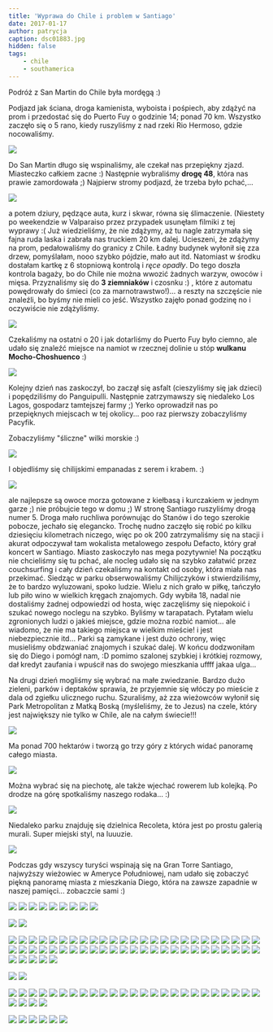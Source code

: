```yaml
---
title: 'Wyprawa do Chile i problem w Santiago'
date: 2017-01-17
author: patrycja
caption: dsc01883.jpg
hidden: false
tags: 
    - chile
    - southamerica
---
```


Podróż z San Martin do Chile była mordęgą :)

Podjazd jak ściana, droga kamienista, wyboista i pośpiech, aby zdążyć na prom i przedostać się do Puerto Fuy o godzinie 14; ponad 70 km. Wszystko zaczęło się o 5 rano, kiedy ruszyliśmy z nad rzeki Rio Hermoso, gdzie nocowaliśmy.

![](./dsc01877.jpg)

Do San Martin długo się wspinaliśmy, ale czekał nas przepiękny zjazd. Miasteczko całkiem zacne :)
Następnie wybraliśmy **drogę 48**, która nas prawie zamordowała ;) Najpierw stromy podjazd, że trzeba było pchać,...

![](./20161228_102730.jpg)

a potem dziury, pędzące auta, kurz i skwar, równa się ślimaczenie. (Niestety po weekendzie w Valparaiso przez przypadek usunęłam filmiki z tej wyprawy :( Już wiedzieliśmy, że nie zdążymy, aż tu nagle zatrzymała się fajna ruda laska i zabrała nas truckiem 20 km dalej. Ucieszeni, że zdążymy na prom, pedałowaliśmy do granicy z Chile. Ładny budynek wyłonił się zza drzew, pomyślałam, nooo szybko pójdzie, mało aut itd. Natomiast w środku dostałam kartkę z 6 stopniową kontrolą i *ręce opadły*.
Do tego doszła kontrola bagaży, bo do Chile nie można wwozić żadnych warzyw, owoców i mięsa. Przyznaliśmy się do **3 ziemniaków** i czosnku :) , które z automatu powędrowały do śmieci (co za marnotrawstwo!)... a reszty na szczęście nie znaleźli, bo byśmy nie mieli co jeść. Wszystko zajęło ponad godzinę no i oczywiście nie zdążyliśmy.

![](./dsc01892.jpg)

Czekaliśmy na ostatni o 20 i jak dotarliśmy do Puerto Fuy było ciemno, ale udało się znaleźć miejsce na namiot w rzecznej dolinie u stóp **wulkanu Mocho-Choshuenco** :)

![](./dsc01895.jpg)

Kolejny dzień nas zaskoczył, bo zaczął się asfalt (cieszyliśmy się jak dzieci) i popędziliśmy do  Panguipulli.
Następnie zatrzymawszy się niedaleko Los Lagos, gospodarz tamtejszej farmy ;) Yerko oprowadził nas po przepięknych miejscach w tej okolicy... poo raz pierwszy zobaczyliśmy Pacyfik.

Zobaczyliśmy "śliczne" wilki morskie :)

![](./dsc01919.jpg)

I objedliśmy się chilijskimi empanadas z serem i krabem. :)

![](./dsc01923.jpg)

ale najlepsze są owoce morza gotowane z kiełbasą i kurczakiem w jednym garze ;) nie próbujcie tego w domu ;)
W stronę Santiago ruszyliśmy drogą numer 5. Droga mało ruchliwa porównując do Stanów i do tego szerokie pobocze, jechało się elegancko. Trochę nudno zaczęło się robić po kilku dziesięciu kilometrach niczego, więc po ok 200 zatrzymaliśmy się na stacji i akurat odpoczywał tam wokalista metalowego zespołu Defacto, który grał koncert w Santiago. Miasto zaskoczyło nas mega pozytywnie! Na początku nie chcieliśmy się tu pchać, ale nocleg udało się na szybko załatwić przez couchsurfing i cały dzień czekaliśmy na kontakt od osoby, która miała nas przekimać. Siedząc w parku obserwowaliśmy Chilijczyków i stwierdziliśmy, że to bardzo wyluzowani, spoko ludzie. Wielu z nich grało w piłkę, tańczyło lub piło wino w wielkich kręgach znajomych. Gdy wybiła 18, nadal nie dostaliśmy żadnej odpowiedzi od hosta, więc zaczęliśmy się niepokoić i szukać nowego noclegu na szybko. Byliśmy w tarapatach. Pytałam wielu zgronionych ludzi o jakieś miejsce, gdzie można rozbić namiot... ale wiadomo, że nie ma takiego miejsca w wielkim mieście! i jest niebezpiecznie itd... Parki są zamykane i jest dużo ochrony, więc musieliśmy obdzwaniać znajomych i szukać dalej. W końcu dodzwoniłam się do Diego i pomógł nam, :D pomimo szalonej szybkiej i krótkiej rozmowy, dał kredyt zaufania i wpuścił nas do swojego mieszkania uffff jakaa ulga...

Na drugi dzień mogliśmy się wybrać na małe zwiedzanie. Bardzo dużo zieleni, parków i deptaków sprawia, że przyjemnie się włóczy po mieście z dala od zgiełku ulicznego ruchu. Szuraliśmy, aż zza wieżowców wyłonił się Park Metropolitan z Matką Boską (myśleliśmy, że to Jezus) na czele, który jest największy nie tylko w Chile, ale na całym świecie!!!

![](./dsc01987.jpg)

Ma ponad 700 hektarów i tworzą go trzy góry z których widać panoramę całego miasta.

![](./dsc02000.jpg)

Można wybrać się na piechotę, ale także wjechać rowerem lub kolejką.
Po drodze na górę spotkaliśmy naszego rodaka... :)

![](./dsc01995.jpg)

Niedaleko parku znajduję się dzielnica Recoleta, która jest po prostu galerią murali. Super miejski styl, na luuuzie.

![](./dsc01974.jpg)

Podczas gdy wszyscy turyści wspinają się na Gran Torre Santiago, najwyższy wieżowiec w Ameryce Południowej, nam udało się zobaczyć piękną panoramę miasta z mieszkania Diego, która na zawsze zapadnie w naszej pamięci... zobaczcie sami :)

<grid>

![](./dsc01883.jpg)
![](./dsc01890.jpg)
![](./dsc01891.jpg)
![](./dsc01892.jpg)
![](./dsc01897.jpg)
![](./dsc01902.jpg)
![](./dsc01901.jpg)
![](./dsc01909.jpg)
![](./dsc01914.jpg)

</grid>
<grid>

![](./dsc01911.jpg)
![](./dsc01912.jpg)

</grid>
<grid>

![](./dsc01918.jpg)
![](./dsc01921.jpg)
![](./dsc01925.jpg)
![](./dsc01928.jpg)
![](./dsc01933.jpg)
![](./dsc01934.jpg)
![](./dsc01935.jpg)
![](./dsc01936.jpg)
![](./dsc01931.jpg)
![](./dsc01937.jpg)
![](./dsc01938.jpg)
![](./dsc01944.jpg)
![](./dsc01943.jpg)
![](./dsc01942.jpg)
![](./dsc01941.jpg)
![](./dsc01940.jpg)
![](./dsc01939.jpg)
![](./dsc01945.jpg)
![](./dsc01946.jpg)
![](./dsc01947.jpg)
![](./dsc01948.jpg)
![](./dsc01949.jpg)
![](./dsc01950.jpg)
![](./dsc01956.jpg)
![](./dsc01955.jpg)
![](./dsc01954.jpg)
![](./dsc01953.jpg)
![](./dsc01952.jpg)
![](./dsc01951.jpg)
![](./dsc01957.jpg)
![](./dsc01958.jpg)
![](./dsc01959.jpg)
![](./dsc01960.jpg)
![](./dsc01961.jpg)
![](./dsc01962.jpg)
![](./dsc01968.jpg)
![](./dsc01967.jpg)
![](./dsc01966.jpg)
![](./dsc01965.jpg)
![](./dsc01964.jpg)
![](./dsc01963.jpg)
![](./dsc01969.jpg)
![](./dsc01970.jpg)
![](./dsc01971.jpg)
![](./dsc01972.jpg)
![](./dsc01973.jpg)
![](./dsc01980.jpg)
![](./dsc01979.jpg)
![](./dsc01978.jpg)
![](./dsc01977.jpg)
![](./dsc01976.jpg)
![](./dsc01975.jpg)
![](./dsc01981.jpg)
![](./dsc01982.jpg)
![](./dsc01983.jpg)

</grid>
<grid>

![](./dsc01984.jpg)
![](./dsc01985.jpg)

</grid>
<grid>

![](./dsc01986.jpg)
![](./dsc01987.jpg)
![](./dsc01988.jpg)
![](./dsc01989.jpg)
![](./dsc01990.jpg)
![](./dsc01991.jpg)
![](./dsc01992.jpg)
![](./dsc01998.jpg)
![](./dsc01997.jpg)
![](./dsc01996.jpg)
![](./dsc01995.jpg)
![](./dsc01994.jpg)
![](./dsc01993.jpg)
![](./dsc02012.jpg)
![](./dsc02011.jpg)
![](./dsc02001.jpg)
![](./dsc02000.jpg)
![](./dsc02013.jpg)
![](./dsc02014.jpg)
![](./dsc02015.jpg)
![](./dsc02016.jpg)
![](./dsc02018.jpg)
![](./dsc02029.jpg)
![](./dsc02028.jpg)
![](./dsc02025.jpg)
![](./dsc02023.jpg)
![](./dsc02019.jpg)
![](./20161229_142054.jpg)
![](./20161231_171112.jpg)

</grid>
<grid columns="2">

![](./20161227_143410.jpg)
![](./20161228_200354.jpg)
![](./lrg_dsc02010.jpg)
![](./20170108_184438.jpg)
![](./20170108_182129.jpg)
![](./20161228_085256.jpg)

</grid>